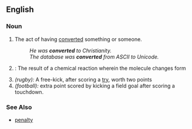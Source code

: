 ==English==

===Noun===
{{wikipedia}}
# The act of having [[convert]]ed something or someone.
#:''He was '''converted''' to Christianity.''
#:''The database was '''converted''' from ASCII to Unicode.''
# {{cattag|chemistry}}: The result of a chemical reaction wherein the molecule changes form
# ''(rugby):'' A free-kick, after scoring a [[try]], worth two points
# ''(football):'' extra point scored by kicking a field goal after scoring a touchdown.

===See Also===
*[[penalty]]